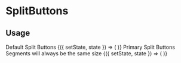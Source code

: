 

<Meta title="Components|Buttons|SplitButton" />

# SplitButtons

## Usage

<Story name="SplitButtons">
  <div>
    <StoryHelpers.Text underlined>Default Split Buttons</StoryHelpers.Text>
    <StoryHelpers.StateContainer initialState={0}>
      {({ setState, state }) => (
        <SplitButton
          labels={["Brown", "Chicken", "BrownCow"]}
          selectedIndex={state}
          onChange={setState}
        />
      )}
    </StoryHelpers.StateContainer>
    <StoryHelpers.Margin />
    <StoryHelpers.Text underlined>Primary Split Buttons</StoryHelpers.Text>
    <StoryHelpers.Text italicize>
      Segments will always be the same size
    </StoryHelpers.Text>
    <StoryHelpers.StateContainer initialState={1}>
      {({ setState, state }) => (
        <SplitButton.Primary
          labels={["Collections", "Search", "Select an item at random"]}
          selectedIndex={state}
          onChange={setState}
        />
      )}
    </StoryHelpers.StateContainer>
  </div>
</Story>

<Props of={SplitButton} />

